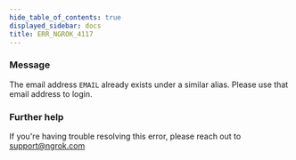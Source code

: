 ```yaml
---
hide_table_of_contents: true
displayed_sidebar: docs
title: ERR_NGROK_4117
---
```


### Message

The email address `EMAIL` already exists under a similar alias. Please use that email address to login.

### Further help

If you're having trouble resolving this error, please reach out to [support@ngrok.com](mailto:support@ngrok.com?subject=Help%20with%20ERR_NGROK_4117)
